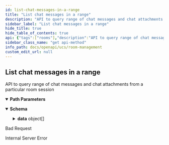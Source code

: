 ```yaml
---
id: list-chat-messages-in-a-range
title: "List chat messages in a range"
description: "API to query range of chat messages and chat attachments from a particular room session"
sidebar_label: "List chat messages in a range"
hide_title: true
hide_table_of_contents: true
api: {"tags":["rooms"],"description":"API to query range of chat messages and chat attachments from a particular room session","parameters":[{"name":"roomid","in":"path","description":"ID of room to return","required":true,"schema":{"type":"string"},"example":"f81d4fae-7dec-11d0-a765-00a0c91e6bf6"},{"name":"fromindex","in":"path","description":"start of range index, negative value is treated as 0, first chat message is index 0","required":true,"schema":{"type":"integer"},"example":0},{"name":"toindex","in":"path","description":"end of range index, inclusive, value greater than (chat count - 1 ) is treated as (chat count - 1), first chat message is index 0","required":true,"schema":{"type":"integer"},"example":"1"}],"responses":{"200":{"content":{"application/json":{"schema":{"type":"object","properties":{"data":{"type":"array","items":{"type":"object","properties":{"msg":{"type":"array","items":{"type":"object","properties":{"uid":{"type":"string"},"name":{"type":"string"},"text":{"type":"string"},"file":{"type":"object","properties":{"name":{"type":"string"},"size":{"type":"string"},"file_path":{"type":"string"}}},"mime_type":{"type":"string"},"timestamp":{"type":"string"}}}}}}},"sent_at":{"type":"string"}}},"example":{"data":[{"msg":[{"uid":"10206739","name":"Shawn Ho","text":"Hello World","mime_type":"message","timestamp":"2022-09-09T00:30:59.000Z"},{"uid":"10206739","name":"Shawn Ho","file":{"name":"HelloWorld.txt","size":11,"file_path":"/attachment/d00fca2b-8280-4be8-80be-32326d9dc19e"},"mime_type":"whatFrontEndSends","timestamp":"2022-09-09T00:31:59.000Z"},{"uid":"10206739","name":"Shawn Ho","text":"Hello World Again","mime_type":"message","timestamp":"2022-09-09T00:32:59.000Z"}]}],"sent_at":"2023-06-15T18:42:11Z"}}}},"400":{"description":"Bad Request"},"500":{"description":"Internal Server Error"}},"method":"get","path":"/v2/rooms/{roomid}/chats/{fromindex}/{toindex}","servers":[{"url":"http://app-room-mgmt.dev2.ar2","description":"Default server"}],"info":{"title":"Room Management","version":"v2","description":"## What's new\n- create chat 1-1 room\n- delete chat 1-1 room\n"},"postman":{"name":"List chat messages in a range","description":{"content":"API to query range of chat messages and chat attachments from a particular room session","type":"text/plain"},"url":{"path":["v2","rooms",":roomid","chats",":fromindex",":toindex"],"host":["{{baseUrl}}"],"query":[],"variable":[{"disabled":false,"description":{"content":"(Required) ID of room to return","type":"text/plain"},"type":"any","value":"","key":"roomid"},{"disabled":false,"description":{"content":"(Required) start of range index, negative value is treated as 0, first chat message is index 0","type":"text/plain"},"type":"any","value":"","key":"fromindex"},{"disabled":false,"description":{"content":"(Required) end of range index, inclusive, value greater than (chat count - 1 ) is treated as (chat count - 1), first chat message is index 0","type":"text/plain"},"type":"any","value":"","key":"toindex"}]},"header":[{"key":"Accept","value":"application/json"}],"method":"GET"}}
sidebar_class_name: "get api-method"
info_path: docs/openapi/ucs/room-management
custom_edit_url: null
---
```



## List chat messages in a range



API to query range of chat messages and chat attachments from a particular room session

<details style={{"marginBottom":"1rem"}} data-collapsed={false} open={true}><summary style={{}}><strong>Path Parameters</strong></summary><div><ul><ParamsItem className={"paramsItem"} param={{"name":"roomid","in":"path","description":"ID of room to return","required":true,"schema":{"type":"string"},"example":"f81d4fae-7dec-11d0-a765-00a0c91e6bf6"}}></ParamsItem><ParamsItem className={"paramsItem"} param={{"name":"fromindex","in":"path","description":"start of range index, negative value is treated as 0, first chat message is index 0","required":true,"schema":{"type":"integer"},"example":0}}></ParamsItem><ParamsItem className={"paramsItem"} param={{"name":"toindex","in":"path","description":"end of range index, inclusive, value greater than (chat count - 1 ) is treated as (chat count - 1), first chat message is index 0","required":true,"schema":{"type":"integer"},"example":"1"}}></ParamsItem></ul></div></details><div><ApiTabs><TabItem label={"200"} value={"200"}><div></div><div><MimeTabs schemaType={"response"}><TabItem label={"application/json"} value={"application/json"}><SchemaTabs><TabItem label={"Schema"} value={"Schema"}><details style={{}} data-collapsed={false} open={true}><summary style={{"textAlign":"left"}}><strong>Schema</strong></summary><div style={{"textAlign":"left","marginLeft":"1rem"}}></div><ul style={{"marginLeft":"1rem"}}><SchemaItem collapsible={true} className={"schemaItem"}><details style={{}}><summary style={{}}><strong>data</strong><span style={{"opacity":"0.6"}}> object[]</span></summary><div style={{"marginLeft":"1rem"}}><SchemaItem collapsible={true} className={"schemaItem"}><details style={{}}><summary style={{}}><strong>msg</strong><span style={{"opacity":"0.6"}}> object[]</span></summary><div style={{"marginLeft":"1rem"}}><SchemaItem collapsible={false} name={"uid"} required={false} deprecated={undefined} schemaDescription={undefined} schemaName={"string"} qualifierMessage={undefined} defaultValue={undefined}></SchemaItem><SchemaItem collapsible={false} name={"name"} required={false} deprecated={undefined} schemaDescription={undefined} schemaName={"string"} qualifierMessage={undefined} defaultValue={undefined}></SchemaItem><SchemaItem collapsible={false} name={"text"} required={false} deprecated={undefined} schemaDescription={undefined} schemaName={"string"} qualifierMessage={undefined} defaultValue={undefined}></SchemaItem><SchemaItem collapsible={true} className={"schemaItem"}><details style={{}}><summary style={{}}><strong>file</strong><span style={{"opacity":"0.6"}}> object</span></summary><div style={{"marginLeft":"1rem"}}><SchemaItem collapsible={false} name={"name"} required={false} deprecated={undefined} schemaDescription={undefined} schemaName={"string"} qualifierMessage={undefined} defaultValue={undefined}></SchemaItem><SchemaItem collapsible={false} name={"size"} required={false} deprecated={undefined} schemaDescription={undefined} schemaName={"string"} qualifierMessage={undefined} defaultValue={undefined}></SchemaItem><SchemaItem collapsible={false} name={"file_path"} required={false} deprecated={undefined} schemaDescription={undefined} schemaName={"string"} qualifierMessage={undefined} defaultValue={undefined}></SchemaItem></div></details></SchemaItem><SchemaItem collapsible={false} name={"mime_type"} required={false} deprecated={undefined} schemaDescription={undefined} schemaName={"string"} qualifierMessage={undefined} defaultValue={undefined}></SchemaItem><SchemaItem collapsible={false} name={"timestamp"} required={false} deprecated={undefined} schemaDescription={undefined} schemaName={"string"} qualifierMessage={undefined} defaultValue={undefined}></SchemaItem></div></details></SchemaItem></div></details></SchemaItem><SchemaItem collapsible={false} name={"sent_at"} required={false} deprecated={undefined} schemaDescription={undefined} schemaName={"string"} qualifierMessage={undefined} defaultValue={undefined}></SchemaItem></ul></details></TabItem><TabItem label={"Example (from schema)"} value={"Example (from schema)"}><ResponseSamples responseExample={"{\n  \"data\": [\n    {\n      \"msg\": [\n        {\n          \"uid\": \"string\",\n          \"name\": \"string\",\n          \"text\": \"string\",\n          \"file\": {\n            \"name\": \"string\",\n            \"size\": \"string\",\n            \"file_path\": \"string\"\n          },\n          \"mime_type\": \"string\",\n          \"timestamp\": \"string\"\n        }\n      ]\n    }\n  ],\n  \"sent_at\": \"string\"\n}"} language={"json"}></ResponseSamples></TabItem><TabItem label={"Example"} value={"Example"}><ResponseSamples responseExample={"{\n  \"data\": [\n    {\n      \"msg\": [\n        {\n          \"uid\": \"10206739\",\n          \"name\": \"Shawn Ho\",\n          \"text\": \"Hello World\",\n          \"mime_type\": \"message\",\n          \"timestamp\": \"2022-09-09T00:30:59.000Z\"\n        },\n        {\n          \"uid\": \"10206739\",\n          \"name\": \"Shawn Ho\",\n          \"file\": {\n            \"name\": \"HelloWorld.txt\",\n            \"size\": 11,\n            \"file_path\": \"/attachment/d00fca2b-8280-4be8-80be-32326d9dc19e\"\n          },\n          \"mime_type\": \"whatFrontEndSends\",\n          \"timestamp\": \"2022-09-09T00:31:59.000Z\"\n        },\n        {\n          \"uid\": \"10206739\",\n          \"name\": \"Shawn Ho\",\n          \"text\": \"Hello World Again\",\n          \"mime_type\": \"message\",\n          \"timestamp\": \"2022-09-09T00:32:59.000Z\"\n        }\n      ]\n    }\n  ],\n  \"sent_at\": \"2023-06-15T18:42:11Z\"\n}"} language={"json"}></ResponseSamples></TabItem></SchemaTabs></TabItem></MimeTabs></div></TabItem><TabItem label={"400"} value={"400"}><div>

Bad Request

</div><div></div></TabItem><TabItem label={"500"} value={"500"}><div>

Internal Server Error

</div><div></div></TabItem></ApiTabs></div>
      